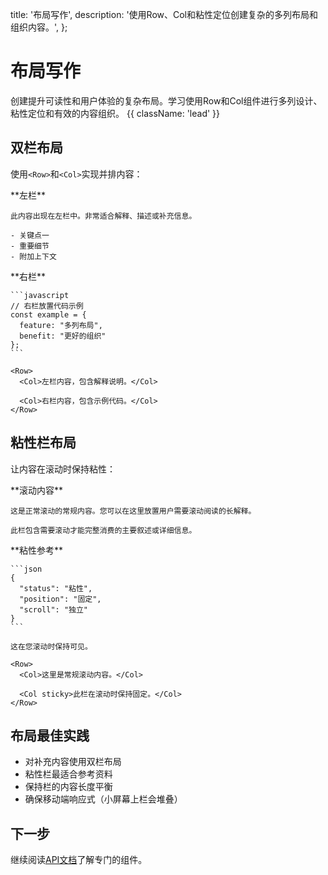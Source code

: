   title: '布局写作',
  description: '使用Row、Col和粘性定位创建复杂的多列布局和组织内容。',
};

# 布局写作

创建提升可读性和用户体验的复杂布局。学习使用Row和Col组件进行多列设计、粘性定位和有效的内容组织。 {{ className: 'lead' }}

## 双栏布局

使用`<Row>`和`<Col>`实现并排内容：

<Row>
  <Col>
    **左栏**
    
    此内容出现在左栏中。非常适合解释、描述或补充信息。
    
    - 关键点一
    - 重要细节
    - 附加上下文
  </Col>
  
  <Col>
    **右栏**
    
    ```javascript
    // 右栏放置代码示例
    const example = {
      feature: "多列布局",
      benefit: "更好的组织"
    };
    ```
  </Col>
</Row>

```mdx
<Row>
  <Col>左栏内容，包含解释说明。</Col>

  <Col>右栏内容，包含示例代码。</Col>
</Row>
```

## 粘性栏布局

让内容在滚动时保持粘性：

<Row>
  <Col>
    **滚动内容**
    
    这是正常滚动的常规内容。您可以在这里放置用户需要滚动阅读的长解释。
    
    此栏包含需要滚动才能完整消费的主要叙述或详细信息。
  </Col>
  
  <Col sticky>
    **粘性参考**
    
    ```json
    {
      "status": "粘性",
      "position": "固定",
      "scroll": "独立"
    }
    ```
    
    这在您滚动时保持可见。
  </Col>
</Row>

```mdx
<Row>
  <Col>这里是常规滚动内容。</Col>

  <Col sticky>此栏在滚动时保持固定。</Col>
</Row>
```

## 布局最佳实践

- 对补充内容使用双栏布局
- 粘性栏最适合参考资料
- 保持栏的内容长度平衡
- 确保移动端响应式（小屏幕上栏会堆叠）

## 下一步

继续阅读[API文档](/writing-api)了解专门的组件。
